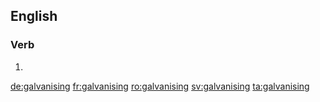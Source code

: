 ==English==

===Verb===
{{head|en}}

# {{present participle of|galvanise|lang=en}}

[[de:galvanising]]
[[fr:galvanising]]
[[ro:galvanising]]
[[sv:galvanising]]
[[ta:galvanising]]